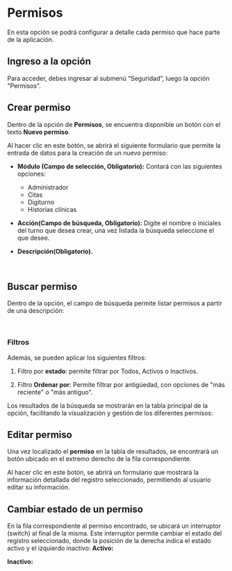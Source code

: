 
# Permisos

En esta opción se podrá configurar a detalle cada permiso que hace parte de la aplicación.

## Ingreso a la opción 
Para acceder, debes ingresar al submenú “Seguridad”, luego la opción "Permisos".
<br />
<div className="contenedor-imagenes">
  <ImageZoom
    src="/permisos.webp"
    alt="Apartado permisos"
    width={800}
    height={300}
  />
</div>

## Crear permiso

Dentro de la opción de **Permisos**, se encuentra disponible un botón con el texto **Nuevo permiso**. 
<br />
<div className="contenedor-imagenes">
  <ImageZoom
    src="/nuevoPermiso.webp"
    alt="Nuevo permiso"
    width={800}
    height={200}
  />
</div>

Al hacer clic en este botón, se abrirá el siguiente formulario que permite la entrada de datos para la creación de un nuevo permiso:

- **Módulo (Campo de selección, Obligatorio):** Contará con las siguientes opciones:
    * Administrador
    * Citas
    * Digiturno
    * Historias clínicas

- **Acción(Campo de búsqueda, Obligatorio):** Digite el nombre o iniciales del turno que desea crear, una vez listada la búsqueda seleccione el que desee.
- **Descripción(Obligatorio).**

<br />
<div className="contenedor-imagenes">
  <ImageZoom
    src="/formularioPermiso.webp"
    alt="Formulario permiso"
    width={700}
    height={300}
  />
</div>

## Buscar permiso

Dentro de la opción, el campo de búsqueda permite listar permisos a partir de una descripción:  

<br />
<div className="contenedor-imagenes">
  <ImageZoom
    src="/buscarPermiso.webp"
    alt="Buscar permiso"
    width={700}
    height={300}
  />
</div>

### Filtros
Además, se pueden aplicar los siguientes filtros:

1. Filtro por **estado**: permite filtrar por Todos, Activos o Inactivos.

<div className="contenedor-imagenes">
  <ImageZoom
    src="/filtroEstadoPermisos.webp"
    alt="Filtro por estado"
    width={700}
    height={300}
  />
</div>

2. Filtro **Ordenar por**: Permite filtrar por antigüedad, con opciones de "más reciente" o "más antiguo".

<div className="contenedor-imagenes">
  <ImageZoom
    src="/filtroOrdenarPermisos.webp"
    alt="Filtro ordenar por"
    width={700}
    height={300}
  />
</div>

Los resultados de la búsqueda se mostrarán en la tabla principal de la opción, facilitando la visualización y gestión de los diferentes permisos:
<br/>
<div className="contenedor-imagenes">
  <ImageZoom
    src="/resultadoFiltroPermiso.webp"
    alt="Resultados del filtro"
    width={700}
    height={300}
  />
</div>

## Editar permiso 

Una vez localizado el **permiso** en la tabla de resultados, se encontrará un botón ubicado en el extremo derecho de la fila correspondiente.
<br />
<div className="contenedor-imagenes">
  <ImageZoom
    src="/editarPermiso.webp"
    alt="Botón editar permiso"
    width={700}
    height={300}
  />
</div>

Al hacer clic en este botón, se abrirá un formulario que mostrará la información detallada del registro seleccionado, permitiendo al usuario editar su información.
<br />
<div className="contenedor-imagenes">
  <ImageZoom
    src="/formularioEditarPermiso.webp"
    alt="Formulario para editar permisos"
    width={800}
    height={300}
  />
</div>

## Cambiar estado de un permiso

En la fila correspondiente al permiso encontrado, se ubicará un interruptor (switch) al final de la misma. Este interruptor permite cambiar el estado del registro seleccionado, donde la posición de la derecha indica el estado activo y el izquierdo inactivo:
**Activo:**
<br />
<div className="contenedor-imagenes">
  <ImageZoom
    src="/permisoActivo.webp"
    alt="Interruptor de permiso activo"
    width={800}
    height={300}
  />
</div>

**Inactivo:**
<br />
<div className="contenedor-imagenes">
  <ImageZoom
    src="/permisoInactivo.webp"
    alt="Interruptor de permiso inactivo"
    width={800}
    height={300}
  />
</div>